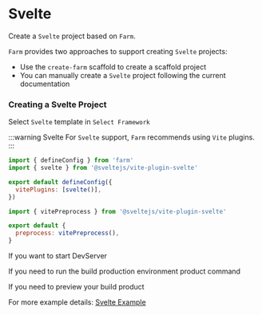
# Svelte

Create a `Svelte` project based on `Farm`.

`Farm` provides two approaches to support creating `Svelte` projects: 
- Use the `create-farm` scaffold to create a scaffold project
- You can manually create a `Svelte` project following the current documentation

### Creating a Svelte Project

<PackageManagerTabs command="npm create farm@latest" />

Select `Svelte` template in `Select Framework`

:::warning Svelte
For `Svelte` support, `Farm` recommends using `Vite` plugins.
:::

```javascript title="farm.config.ts"
import { defineConfig } from 'farm'
import { svelte } from '@sveltejs/vite-plugin-svelte'

export default defineConfig({
  vitePlugins: [svelte()],
})

```

```javascript title="svelte.config.ts"
import { vitePreprocess } from '@sveltejs/vite-plugin-svelte'

export default {
  preprocess: vitePreprocess(),
}
```
If you want to start DevServer

<PackageManagerTabs command="pnpm dev" />

If you need to run the build production environment product command

<PackageManagerTabs command="pnpm build" />

If you need to preview your build product

<PackageManagerTabs command="pnpm preview" />

For more example details: [Svelte Example](https://github.com/farm-fe/farm/tree/main/examples/vite-adapter-svelte)
